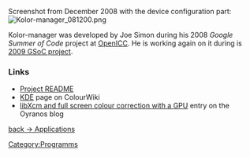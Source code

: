 Screenshot from December 2008 with the device configuration part:
[[Image:Kolor-manager 081200.png]]

Kolor-manager was developed by Joe Simon during his 2008 ''Google Summer of Code'' project at [http://freedesktop.org/wiki/OpenIccForGoogleSoC2008#head-91829a44384e7a8862d0687fe4098f7b5eb67ad7 OpenICC]. 
He is working again on it during is [http://freedesktop.org/wiki/OpenIcc/GoogleSoC2009#head-21f415043e2bf233409eca71aad96027a3d24529 2009 GSoC project].

=== Links ===

* [http://websvn.kde.org/trunk/playground/graphics/kolor-manager/README?view=markup Project README]
* [[KDE|KDE]] page on ColourWiki
* [http://oyranos-cms.blogspot.com/2010/06/libxcm-and-full-screen-colour.html libXcm and full screen colour correction with a GPU] entry on the Oyranos blog

[[Applications|back -> Applications]]

[[Category:Programms]]